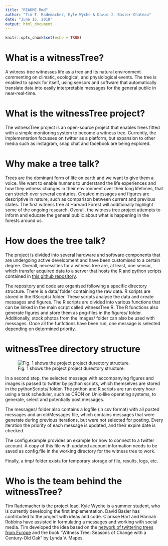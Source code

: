 ```yaml
---
title: "README.Rmd"
author: "Tim T. Rademacher, Kyle Wyche & David J. Basler-Chateau"
date: "June 15, 2018"
output: html_document
---
```


```r
knitr::opts_chunk$set(echo = TRUE)
```

# What is a witnessTree?

A witness tree witnesses life as a tree and its natural environment commenting on climatic, ecological, and physiological events. The tree is enabled to speak for itself, using sensors and software that automatically translate data into easily interpretable messages for the general public in near-real-time.

# What is the witnessTree project?

The witnessTree project is an open-source project that enables trees fitted with a simple monitoring system to become a witness tree. Currently, the implementation focusses on twitter as a platform, but expansion to other media such as instagram, snap chat and facebook are being explored. 

# Why make a tree talk?

Trees are the dominant form of life on earth and we want to give them a voice. We want to enable humans to understand the life experiences and how they witness changes in their environment over their long lifetimes, that can stretch over several centuries. Created messages and figures are descriptive in nature, such as comparison between current and previous states. The first witness tree at Harvard Forest will additionally highlight some of the ongoing research. Overall, the witness tree project attempts to inform and educate the general public about what is happening in the forests around us.

# How does the tree talk?

The project is divided into several hardware and software components that are undergoing active development and have been customised to a certain degree. Overall, necessities for a witness tree are, at least, one sensor, which transfer acquired data to a server that hosts the R and python scripts contained in <a href="https://github.com/TTRademacher/witnessTree">this github repository</a>.

The repository and code are organised following a specific directory structure. There is a data/ folder containing the raw data. R scripts are stored in the RScripts/ folder. These scripts analyse the data and create messages and figures. The R scripts are divided into various functions that can be linked in the main script called witnessTree.R. The R functions also generate figures and store them as png-files in the figures/ folder. Additionally, stock photos from the images/ folder can also be used with messages. Once all the funfctions have been run, one message is selected depending on determined priority. 

# witnessTree directory structure
![Fig. 1 shows the project project durectory structure. ](figures/directory_structure.001.png)

In a second step, the selected message with accompanying figures and images is passed to twitter by python scripts, which themselves are stored in the pythonScripts/ folder. The python and R scripts are run every hour using a task scheduler, such as CRON on Unix-like operating systems, to generate, select and potentially post messages. 

The messages/ folder also contains a logfile (in csv format) with all posted messages and an oldMessages file, which contains messages that were generate during previous iterations, but were not selected for posting. Every iteration the priority of each message is updated, and their expire date is checked.

The config.example provides an example for how to connect to a twitter account. A copy of this file with updated account information needs to be saved as config.file in the working directory for the witness tree to work. 

Finally, a tmp/ folder exists for temporary storage of file, results, logs, etc.

# Who is the team behind the witnessTree?

Tim Rademacher is the project lead. Kyle Wyche is a summer student, who is currently developing the first implementation. David Basler has contributed to the project with ideas and code. Clarisse Hart and Hannah Robbins have assisted in formulating a messages and working with social media. Tim developed the idea based on the <a href = "https://twitter.com/treewatchnet?lang=en">network of twittering trees from Europe</a> and the book "Witness Tree: Seasons of Change with a Century-Old Oak" by Lynda V. Mapes.
